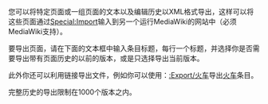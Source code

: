 您可以将特定页面或一组页面的文本以及编辑历史以XML格式导出，这样可以将这些页面通过[[Special:Import|Special:Import]]输入到另一个运行MediaWiki的网站中（必须MediaWiki支持）。

要导出页面，请在下面的文本框中输入条目标题，每行一个标题，并选择你是否需要导出带有页面历史的以前的版本，或是只选择导出当前版本。

此外你还可以利用链接导出文件，例如你可以使用：[[{{ns:Special}}:Export/火车|{{ns:Special}}:Export/火车]]导出[[火车|火车]]条目。

完整历史的导出限制在1000个版本之内。